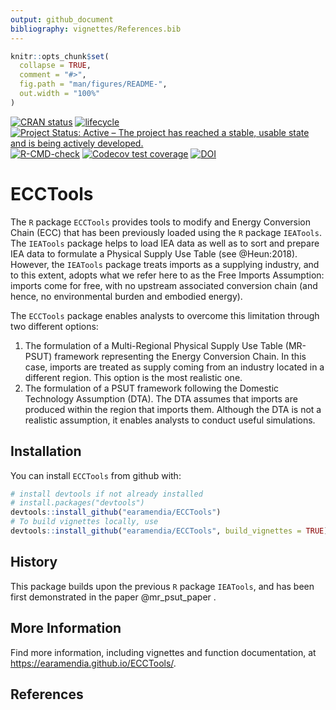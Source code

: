 ```yaml
---
output: github_document
bibliography: vignettes/References.bib
---
```


<!-- README.md is generated from README.Rmd. Please edit the .Rmd file. -->

```r
knitr::opts_chunk$set(
  collapse = TRUE,
  comment = "#>",
  fig.path = "man/figures/README-",
  out.width = "100%"
)
```


<!-- badges: start -->
[![CRAN status](https://www.r-pkg.org/badges/version/ReboundTools)](https://cran.r-project.org/package=ECCTools)
[![lifecycle](https://img.shields.io/badge/lifecycle-experimental-orange.svg)](https://www.tidyverse.org/lifecycle/#experimental)
[![Project Status: Active – The project has reached a stable, usable state and is being actively developed.](https://www.repostatus.org/badges/latest/active.svg)](https://www.repostatus.org/#active)
[![R-CMD-check](https://github.com/earamendia/ECCTools/workflows/R-CMD-check/badge.svg)](https://github.com/earamendia/ECCTools/actions)
[![Codecov test coverage](https://codecov.io/gh/earamendia/ECCTools/branch/master/graph/badge.svg)](https://codecov.io/gh/earamendia/ECCTools?branch=master)
[![DOI](https://zenodo.org/badge/DOI/10.5281/zenodo.5841962.svg)](https://doi.org/10.5281/zenodo.5841962)
<!-- badges: end -->


# ECCTools

The `R` package `ECCTools` provides tools to modify and Energy Conversion Chain (ECC) that has been previously loaded using the `R` package `IEATools`. The `IEATools` package helps to load IEA data as well as to sort and prepare IEA data to formulate a Physical Supply Use Table (see @Heun:2018). However, the `IEATools` package treats imports as a supplying industry, and to this extent, adopts what we refer here to as the Free Imports Assumption: imports come for free, with no upstream associated conversion chain (and hence, no environmental burden and embodied energy).

The `ECCTools` package enables analysts to overcome this limitation through two different options:

1. The formulation of a Multi-Regional Physical Supply Use Table (MR-PSUT) framework representing the Energy Conversion Chain. In this case, imports are treated as supply coming from an industry located in a different region. This option is the most realistic one.
2. The formulation of a PSUT framework following the Domestic Technology Assumption (DTA). The DTA assumes that imports are produced within the region that imports them. Although the DTA is not a realistic assumption, it enables analysts to conduct useful simulations.


## Installation

You can install `ECCTools` from github with:

```r
# install devtools if not already installed
# install.packages("devtools")
devtools::install_github("earamendia/ECCTools")
# To build vignettes locally, use
devtools::install_github("earamendia/ECCTools", build_vignettes = TRUE)
```


## History

This package builds upon the previous `R` package `IEATools`, and has been first demonstrated in the paper @mr_psut_paper .


## More Information

Find more information, including vignettes and function documentation, at 
<https://earamendia.github.io/ECCTools/>.

## References
